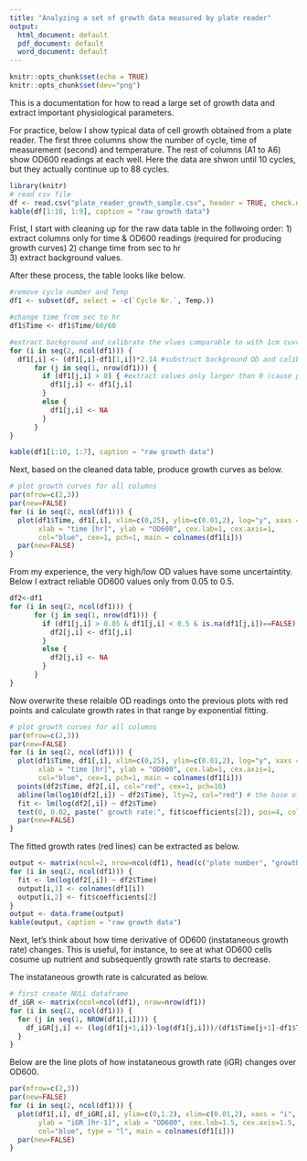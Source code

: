 ```yaml
---
title: "Analyzing a set of growth data measured by plate reader"
output:
  html_document: default
  pdf_document: default
  word_document: default
---
```


```r
knitr::opts_chunk$set(echo = TRUE)
knitr::opts_chunk$set(dev="png")
```

This is a documentation for how to read a large set of growth data and extract important physiological parameters.

For practice, below I show typical data of cell growth obtained from a plate reader. 
The first three columns show the number of cycle, time of measurement (second) and temperature. The rest of columns (A1 to A6) show OD600 readings at each well. Here the data are shwon until 10 cycles, but they actually continue up to 88 cycles.

```r
library(knitr)
# read csv file
df <- read.csv("plate_reader_growth_sample.csv", header = TRUE, check.names=FALSE)
kable(df[1:10, 1:9], caption = "raw growth data")
```

Frist, I start with cleaning up for the raw data table in the follwoing order: 
1) extract columns only for time & OD600 readings (required for producing growth curves)
2) change time from sec to hr  
3) extract background values. 

After these process, the table looks like below.
```r
#remove cycle number and Temp
df1 <- subset(df, select = -c(`Cycle Nr.`, Temp.))

#change time from sec to hr
df1$Time <- df1$Time/60/60 

#extract background and calibrate the vlues comparable to with 1cm cuvvete OD spec
for (i in seq(2, ncol(df1))) {
  df1[,i] <- (df1[,i]-df1[1,i])*2.14 #substruct background OD and calibrate the values comparable to 1cm cuvvete OD spec
      for (j in seq(1, nrow(df1))) {
        if (df1[j,i] > 0) { #extract values only larger than 0 (cause problems to make log plots)
          df1[j,i] <- df1[j,i]
        }
        else {
          df1[j,i] <- NA
        }
      }
}

kable(df1[1:10, 1:7], caption = "raw growth data")
```



Next, based on the cleaned data table, produce growth curves as below.
```r
# plot growth curves for all columns
par(mfrow=c(2,3))
par(new=FALSE)
for (i in seq(2, ncol(df1))) {
  plot(df1$Time, df1[,i], xlim=c(0,25), ylim=c(0.01,2), log="y", xaxs = "i", yaxs = "i" ,
       xlab = "time [hr]", ylab = "OD600", cex.lab=1, cex.axis=1,
       col="blue", cex=1, pch=1, main = colnames(df1[i])) 
  par(new=FALSE)
}
```



From my experience, the very high/low OD values have some uncertaintity. Below I extract reliable OD600 values only from 0.05 to 0.5.
```r
df2<-df1
for (i in seq(2, ncol(df1))) {
      for (j in seq(1, nrow(df1))) {
        if (df1[j,i] > 0.05 & df1[j,i] < 0.5 & is.na(df1[j,i])==FALSE) {
          df2[j,i] <- df1[j,i]
        }
        else {
          df2[j,i] <- NA
        }
      }
}
```


Now overwrite these relaible OD readings onto the previous plots with red points and calculate growth rates in that range by exponential fitting. 
```r
# plot growth curves for all columns
par(mfrow=c(2,3))
par(new=FALSE)
for (i in seq(2, ncol(df1))) {
  plot(df1$Time, df1[,i], xlim=c(0,25), ylim=c(0.01,2), log="y", xaxs = "i", yaxs = "i" ,
       xlab = "time [hr]", ylab = "OD600", cex.lab=1, cex.axis=1,
       col="blue", cex=1, pch=1, main = colnames(df1[i])) 
  points(df2$Time, df2[,i], col="red", cex=1, pch=16)
  abline(lm(log10(df2[,i]) ~ df2$Time), lty=2, col="red") # the base of line is log10
  fit <- lm(log(df2[,i]) ~ df2$Time)
  text(0, 0.02, paste(" growth rate:", fit$coefficients[2]), pos=4, col="red") # the base of slope is natural log
  par(new=FALSE)
}
```



The fitted growth rates (red lines) can be extracted as below.
```r
output <- matrix(ncol=2, nrow=ncol(df1), head(c("plate number", "growth rate [hr-1]")))
for (i in seq(2, ncol(df1))) {
  fit <- lm(log(df2[,i]) ~ df2$Time)
  output[i,1] <- colnames(df1[i])
  output[i,2] <- fit$coefficients[2]
}
output <- data.frame(output)
kable(output, caption = "raw growth data")
```





Next, let's think about how time derivative of OD600 (instataneous growth rate) changes. This is useful, for instance, to see at what OD600 cells cosume up nutrient and subsequently growth rate starts to decrease. 

The instataneous growth rate is calcurated as below.
```r
# first create NULL dataframe
df_iGR <- matrix(ncol=ncol(df1), nrow=nrow(df1))
for (i in seq(2, ncol(df1))) {
  for (j in seq(1, NROW(df1[,i]))) {
    df_iGR[j,i] <- (log(df1[j+1,i])-log(df1[j,i]))/(df1$Time[j+1]-df1$Time[j])
  }
}
```



Below are the line plots of how instataneous growth rate (iGR) changes over OD600.
```r
par(mfrow=c(2,3))
par(new=FALSE)
for (i in seq(2, ncol(df1))) {
  plot(df1[,i], df_iGR[,i], ylim=c(0,1.2), xlim=c(0.01,2), xaxs = "i", yaxs = "i" , log = "x",
       ylab = "iGR [hr-1]", xlab = "OD600", cex.lab=1.5, cex.axis=1.5,
       col="blue", type = "l", main = colnames(df1[i])) 
  par(new=FALSE)
}
```


